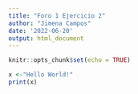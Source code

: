 ---
title: "Foro 1 Ejercicio 2"
author: "Jimena Campos"
date: '2022-06-20'
output: html_document
---

```{r setup, include=FALSE}
knitr::opts_chunk$set(echo = TRUE)
```


```{r}
x <-"Hello World!"
print(x)
```